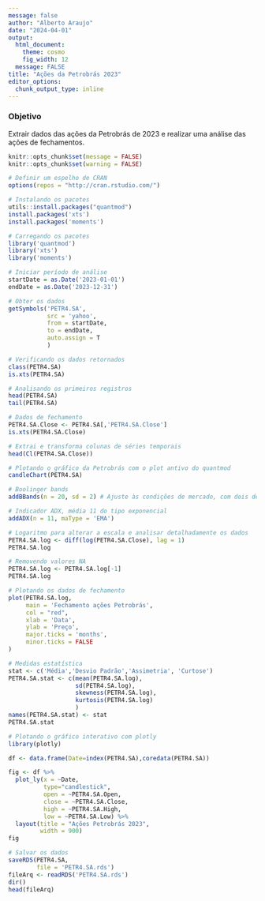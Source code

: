 ```yaml
---
message: false
author: "Alberto Araujo"
date: "2024-04-01"
output:
  html_document: 
    theme: cosmo
    fig_width: 12
  message: FALSE
title: "Ações da Petrobrás 2023"
editor_options: 
  chunk_output_type: inline
---
```


### Objetivo

Extrair dados das ações da Petrobrás de 2023 e realizar uma análise das ações de fechamentos.

```r
knitr::opts_chunk$set(message = FALSE)
knitr::opts_chunk$set(warning = FALSE)

# Definir um espelho de CRAN
options(repos = "http://cran.rstudio.com/")
```

```r
# Instalando os pacotes
utils::install.packages("quantmod")
install.packages('xts')
install.packages('moments')
```

```r
# Carregando os pacotes
library('quantmod')
library('xts')
library('moments')
```

```r
# Iniciar período de análise
startDate = as.Date('2023-01-01')
endDate = as.Date('2023-12-31')
```

```r
# Obter os dados
getSymbols('PETR4.SA',
           src = 'yahoo',
           from = startDate,
           to = endDate,
           auto.assign = T
           )
```

```r
# Verificando os dados retornados
class(PETR4.SA)
is.xts(PETR4.SA)
```

```r
# Analisando os primeiros registros
head(PETR4.SA)
tail(PETR4.SA)
```

```r
# Dados de fechamento
PETR4.SA.Close <- PETR4.SA[,'PETR4.SA.Close']
is.xts(PETR4.SA.Close)
```

```r
# Extrai e transforma colunas de séries temporais
head(Cl(PETR4.SA.Close))
```

```r
# Plotando o gráfico da Petrobrás com o plot antivo do quantmod
candleChart(PETR4.SA)

# Boolinger bands
addBBands(n = 20, sd = 2) # Ajuste às condições de mercado, com dois desvios

# Indicador ADX, média 11 do tipo exponencial
addADX(n = 11, maType = 'EMA')
```

```r
# Logaritmo para alterar a escala e analisar detalhadamente os dados
PETR4.SA.log <- diff(log(PETR4.SA.Close), lag = 1)
PETR4.SA.log
```

```r
# Removendo valores NA
PETR4.SA.log <- PETR4.SA.log[-1]
PETR4.SA.log
```

```r
# Plotando os dados de fechamento
plot(PETR4.SA.log,
     main = 'Fechamento ações Petrobrás',
     col = "red",
     xlab = 'Data',
     ylab = 'Preço',
     major.ticks = 'months',
     minor.ticks = FALSE
)
```

```r
# Medidas estatística
stat <- c('Média','Desvio Padrão','Assimetria', 'Curtose')
PETR4.SA.stat <- c(mean(PETR4.SA.log),
                   sd(PETR4.SA.log),
                   skewness(PETR4.SA.log),
                   kurtosis(PETR4.SA.log)
                   )
names(PETR4.SA.stat) <- stat
PETR4.SA.stat
```

```r
# Plotando o gráfico interativo com plotly
library(plotly)

df <- data.frame(Date=index(PETR4.SA),coredata(PETR4.SA))

fig <- df %>% 
  plot_ly(x = ~Date, 
          type="candlestick",
          open = ~PETR4.SA.Open, 
          close = ~PETR4.SA.Close,
          high = ~PETR4.SA.High, 
          low = ~PETR4.SA.Low) %>% 
  layout(title = "Ações Petrobrás 2023",
         width = 900)
fig
```

```r
# Salvar os dados
saveRDS(PETR4.SA, 
        file = 'PETR4.SA.rds')
fileArq <- readRDS('PETR4.SA.rds')
dir()
head(fileArq)
```
